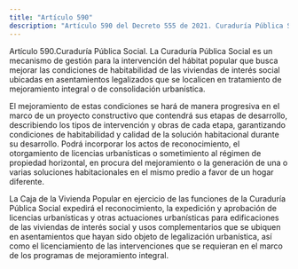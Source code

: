 ```yaml
---
title: "Artículo 590"
description: "Artículo 590 del Decreto 555 de 2021. Curaduría Pública Social."
---
```


Artículo 590.Curaduría Pública Social. La Curaduría Pública Social es un mecanismo de gestión para la intervención del hábitat popular que busca mejorar las condiciones de habitabilidad de las viviendas de interés social ubicadas en asentamientos legalizados que se localicen en tratamiento de mejoramiento integral o de consolidación urbanística.
 
El mejoramiento de estas condiciones se hará de manera progresiva en el marco de un proyecto constructivo que contendrá sus etapas de desarrollo, describiendo los tipos de intervención y obras de cada etapa, garantizando condiciones de habitabilidad y calidad de la solución habitacional durante su desarrollo. Podrá incorporar los actos de reconocimiento, el otorgamiento de licencias urbanísticas o sometimiento al régimen de propiedad horizontal, en procura del mejoramiento o la generación de una o varias soluciones habitacionales en el mismo predio a favor de un hogar diferente.
 
La Caja de la Vivienda Popular en ejercicio de las funciones de la Curaduría Pública Social expedirá el reconocimiento, la expedición y aprobación de licencias urbanísticas y otras actuaciones urbanísticas para edificaciones de las viviendas de interés social y usos complementarios que se ubiquen en asentamientos que hayan sido objeto de legalización urbanística, así como el licenciamiento de las intervenciones que se requieran en el marco de los programas de mejoramiento integral.
